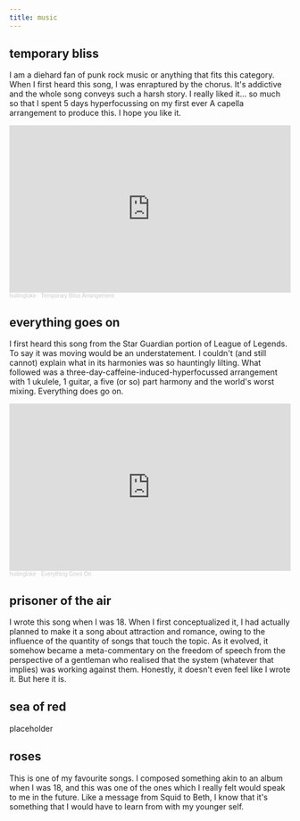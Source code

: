 ```yaml
---
title: music
---
```


## temporary bliss

I am a diehard fan of punk rock music or anything that fits this category. When I first heard this song, I was enraptured by the chorus. It's addictive and the whole song conveys such a harsh story. I really liked it... so much so that I spent 5 days hyperfocussing on my first ever A capella arrangement to produce this. I hope you like it.

<iframe width="100%" height="300" scrolling="no" frameborder="no" allow="autoplay" src="https://w.soundcloud.com/player/?url=https%3A//api.soundcloud.com/tracks/1640649597&color=%23ff5500&auto_play=false&hide_related=false&show_comments=true&show_user=true&show_reposts=false&show_teaser=true&visual=true"></iframe><div style="font-size: 10px; color: #cccccc;line-break: anywhere;word-break: normal;overflow: hidden;white-space: nowrap;text-overflow: ellipsis; font-family: Interstate,Lucida Grande,Lucida Sans Unicode,Lucida Sans,Garuda,Verdana,Tahoma,sans-serif;font-weight: 100;"><a href="https://soundcloud.com/huitingloke" title="huitingloke" target="_blank" style="color: #cccccc; text-decoration: none;">huitingloke</a> · <a href="https://soundcloud.com/huitingloke/temporary-bliss-arrangement" title="Temporary Bliss Arrangement" target="_blank" style="color: #cccccc; text-decoration: none;">Temporary Bliss Arrangement</a></div>

## everything goes on

I first heard this song from the Star Guardian portion of League of Legends. To say it was moving would be an understatement. I couldn't (and still cannot) explain what in its harmonies was so hauntingly lilting. What followed was a three-day-caffeine-induced-hyperfocussed arrangement with 1 ukulele, 1 guitar, a five (or so) part harmony and the world's worst mixing. Everything does go on.

<iframe width="100%" height="300" scrolling="no" frameborder="no" allow="autoplay" src="https://w.soundcloud.com/player/?url=https%3A//api.soundcloud.com/tracks/1640654106&color=%23ff5500&auto_play=false&hide_related=false&show_comments=true&show_user=true&show_reposts=false&show_teaser=true&visual=true"></iframe><div style="font-size: 10px; color: #cccccc;line-break: anywhere;word-break: normal;overflow: hidden;white-space: nowrap;text-overflow: ellipsis; font-family: Interstate,Lucida Grande,Lucida Sans Unicode,Lucida Sans,Garuda,Verdana,Tahoma,sans-serif;font-weight: 100;"><a href="https://soundcloud.com/huitingloke" title="huitingloke" target="_blank" style="color: #cccccc; text-decoration: none;">huitingloke</a> · <a href="https://soundcloud.com/huitingloke/everything-goes-on" title="Everything Goes On" target="_blank" style="color: #cccccc; text-decoration: none;">Everything Goes On</a></div>

## prisoner of the air

I wrote this song when I was 18. When I first conceptualized it, I had actually planned to make it a song about attraction and romance, owing to the influence of the quantity of songs that touch the topic. As it evolved, it somehow became a meta-commentary on the freedom of speech from the perspective of a gentleman who realised that the system (whatever that implies) was working against them. Honestly, it doesn't even feel like I wrote it. But here it is.

## sea of red

placeholder

## roses

This is one of my favourite songs. I composed something akin to an album when I was 18, and this was one of the ones which I really felt would speak to me in the future. Like a message from Squid to Beth, I know that it's something that I would have to learn from with my younger self. 